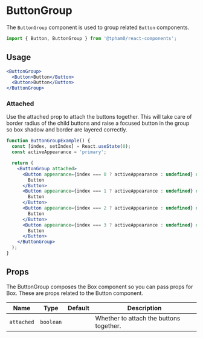 
<SEO
  title="ButtonGroup"
  scope={scopes.components}
  description="ButtonGroup component is used to group related buttons together."
/>

# ButtonGroup

The `ButtonGroup` component is used to group related `Button` components.

```js
import { Button, ButtonGroup } from '@tpham0/react-components';
```

## Usage

```jsx
<ButtonGroup>
  <Button>Button</Button>
  <Button>Button</Button>
</ButtonGroup>
```

### Attached

Use the attached prop to attach the buttons together. This will take care of border radius of the child buttons and raise a focused button in the group so box shadow and border are layered correctly.

```jsx
function ButtonGroupExample() {
  const [index, setIndex] = React.useState(0);
  const activeAppearance = 'primary';

  return (
    <ButtonGroup attached>
      <Button appearance={index === 0 ? activeAppearance : undefined} onClick={() => setIndex(0)}>
        Button
      </Button>
      <Button appearance={index === 1 ? activeAppearance : undefined} onClick={() => setIndex(1)}>
        Button
      </Button>
      <Button appearance={index === 2 ? activeAppearance : undefined} onClick={() => setIndex(2)}>
        Button
      </Button>
      <Button appearance={index === 3 ? activeAppearance : undefined} onClick={() => setIndex(3)}>
        Button
      </Button>
    </ButtonGroup>
  );
}
```

## Props

The ButtonGroup composes the Box component so you can pass props for Box. These are props related to the Button component.

| Name       | Type      | Default | Description                             |
| ---------- | --------- | ------- | --------------------------------------- |
| `attached` | `boolean` |         | Whether to attach the buttons together. |
